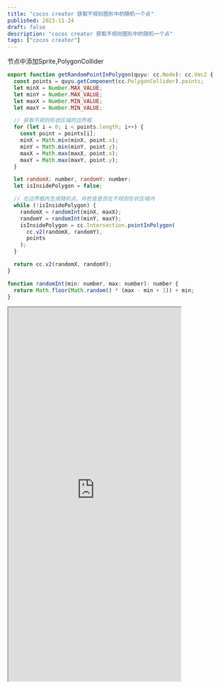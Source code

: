 ```yaml
---
title: "cocos creator 获取不规则图形中的随机一个点"
published: 2023-11-24
draft: false
description: "cocos creator 获取不规则图形中的随机一个点"
tags: ["cocos creator"]
---
```


节点中添加Sprite,PolygonCollider  

```js
export function getRandomPointInPolygon(quyu: cc.Node): cc.Vec2 {
  const points = quyu.getComponent(cc.PolygonCollider).points;
  let minX = Number.MAX_VALUE;
  let minY = Number.MAX_VALUE;
  let maxX = Number.MIN_VALUE;
  let maxY = Number.MIN_VALUE;

  // 获取不规则形状区域的边界框
  for (let i = 0; i < points.length; i++) {
    const point = points[i];
    minX = Math.min(minX, point.x);
    minY = Math.min(minY, point.y);
    maxX = Math.max(maxX, point.x);
    maxY = Math.max(maxY, point.y);
  }

  let randomX: number, randomY: number;
  let isInsidePolygon = false;

  // 在边界框内生成随机点，并检查是否在不规则形状区域内
  while (!isInsidePolygon) {
    randomX = randomInt(minX, maxX);
    randomY = randomInt(minY, maxY);
    isInsidePolygon = cc.Intersection.pointInPolygon(
      cc.v2(randomX, randomY),
      points
    );
  }

  return cc.v2(randomX, randomY);
}

function randomInt(min: number, max: number): number {
  return Math.floor(Math.random() * (max - min + 1)) + min;
}
```

<iframe
  style="width:390px;height:844px"
  loading="lazy"
  src="https://game.jiangwei.zone/gameall/index.html?scene=areaWalk&title=区域内运动"
></iframe>